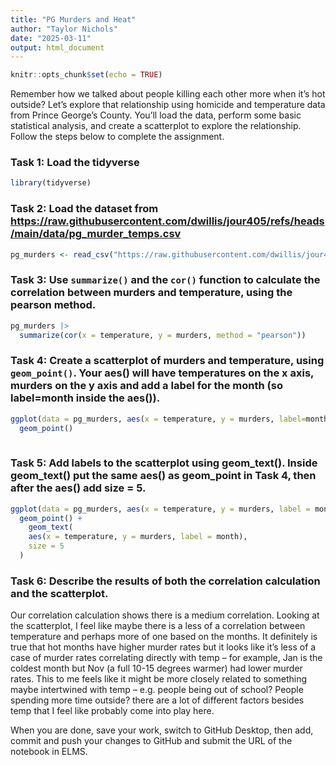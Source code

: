 ```yaml
---
title: "PG Murders and Heat"
author: "Taylor Nichols"
date: "2025-03-11"
output: html_document
---
```


```r
knitr::opts_chunk$set(echo = TRUE)
```

Remember how we talked about people killing each other more when it's hot outside? Let's explore that relationship using homicide and temperature data from Prince George's County. You'll load the data, perform some basic statistical analysis, and create a scatterplot to explore the relationship. Follow the steps below to complete the assignment.

### Task 1: Load the tidyverse

```r
library(tidyverse)
```


### Task 2: Load the dataset from [https://raw.githubusercontent.com/dwillis/jour405/refs/heads/main/data/pg_murder_temps.csv](https://raw.githubusercontent.com/dwillis/jour405/refs/heads/main/data/pg_murder_temps.csv)

```r
pg_murders <- read_csv("https://raw.githubusercontent.com/dwillis/jour405/refs/heads/main/data/pg_murder_temps.csv")
```

### Task 3: Use `summarize()` and the `cor()` function to calculate the correlation between murders and temperature, using the pearson method.
```r
pg_murders |>
  summarize(cor(x = temperature, y = murders, method = "pearson"))
```

### Task 4: Create a scatterplot of murders and temperature, using `geom_point()`. Your aes() will have temperatures on the x axis, murders on the y axis and add a label for the month (so label=month inside the aes()).

```r
ggplot(data = pg_murders, aes(x = temperature, y = murders, label=month)) +
  geom_point()
  
```


### Task 5: Add labels to the scatterplot using geom_text(). Inside geom_text() put the same aes() as geom_point in Task 4, then after the aes() add size = 5.

```r
ggplot(data = pg_murders, aes(x = temperature, y = murders, label = month)) +
  geom_point() +
    geom_text(
    aes(x = temperature, y = murders, label = month),
    size = 5
  ) 
```


### Task 6: Describe the results of both the correlation calculation and the scatterplot.
Our correlation calculation shows there is a medium correlation. Looking at the scatterplot, I feel like maybe there is a less of a correlation between temperature and perhaps more of one based on the months. It definitely is true that hot months have higher murder rates but it looks like it's less of a case of murder rates correlating directly with temp -- for example, Jan is the coldest month but Nov (a full 10-15 degrees warmer) had lower murder rates. This to me feels like it might be more closely related to something maybe intertwined with temp -- e.g. people being out of school? People spending more time outside? there are a lot of different factors besides temp that I feel like probably come into play here.

When you are done, save your work, switch to GitHub Desktop, then add, commit and push your changes to GitHub and submit the URL of the notebook in ELMS.